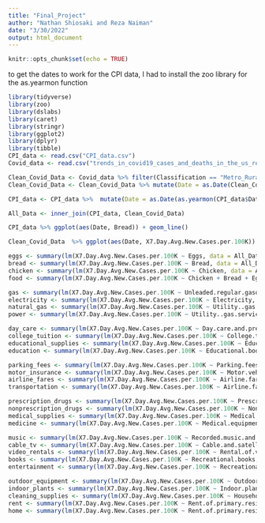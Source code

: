 ```yaml
---
title: "Final_Project"
author: "Nathan Shiosaki and Reza Naiman"
date: "3/30/2022"
output: html_document
---
```


```r
knitr::opts_chunk$set(echo = TRUE)
```


to get the dates to work for the CPI data, I had to install the zoo library for the as.yearmon function
```r
library(tidyverse)
library(zoo)
library(dslabs)
library(caret)
library(stringr)
library(ggplot2)
library(dplyr)
library(tibble)
CPI_data <- read.csv("CPI_data.csv")
Covid_data <- read.csv("trends_in_covid19_cases_and_deaths_in_the_us_reported_to_cdc_by_population_factors.csv")

```


```r
Clean_Covid_Data <- Covid_data %>% filter(Classification == "Metro_Rural") %>% filter(Category == 1)
Clean_Covid_Data <- Clean_Covid_Data %>% mutate(Date = as.Date(Clean_Covid_Data$Date, format = "%m/%d/%Y")) 

CPI_data <- CPI_data %>%  mutate(Date = as.Date(as.yearmon(CPI_data$Date, format = '%Y-%B')))

All_Data <- inner_join(CPI_data, Clean_Covid_Data)

```


```r
CPI_data %>% ggplot(aes(Date, Bread)) + geom_line()

Clean_Covid_Data  %>% ggplot(aes(Date, X7.Day.Avg.New.Cases.per.100K)) + geom_line()

```


```r
eggs <- summary(lm(X7.Day.Avg.New.Cases.per.100K ~ Eggs, data = All_Data))
bread <- summary(lm(X7.Day.Avg.New.Cases.per.100K ~ Bread, data = All_Data))
chicken <- summary(lm(X7.Day.Avg.New.Cases.per.100K ~ Chicken, data = All_Data))
food <- summary(lm(X7.Day.Avg.New.Cases.per.100K ~ Chicken + Bread + Eggs, data = All_Data))

```


```r
gas <- summary(lm(X7.Day.Avg.New.Cases.per.100K ~ Unleaded.regular.gasoline, data = All_Data))
electricity <- summary(lm(X7.Day.Avg.New.Cases.per.100K ~ Electricity, data = All_Data))
natural_gas <- summary(lm(X7.Day.Avg.New.Cases.per.100K ~ Utility..gas.service, data = All_Data))
power <- summary(lm(X7.Day.Avg.New.Cases.per.100K ~ Utility..gas.service + Electricity + Unleaded.regular.gasoline, data = All_Data))

```


```r
day_care <- summary(lm(X7.Day.Avg.New.Cases.per.100K ~ Day.care.and.preschool, data = All_Data))
college_tuition <- summary(lm(X7.Day.Avg.New.Cases.per.100K ~ College.tuition.and.fees, data = All_Data))
educational_supplies <- summary(lm(X7.Day.Avg.New.Cases.per.100K ~ Educational.books.and.supplies, data = All_Data))
education <- summary(lm(X7.Day.Avg.New.Cases.per.100K ~ Educational.books.and.supplies + College.tuition.and.fees + Day.care.and.preschool, data = All_Data))
```


```r
parking_fees <- summary(lm(X7.Day.Avg.New.Cases.per.100K ~ Parking.fees.and.tolls, data = All_Data))
motor_insurance <- summary(lm(X7.Day.Avg.New.Cases.per.100K ~ Motor.vehicle.insurance, data = All_Data))
airline_fares <- summary(lm(X7.Day.Avg.New.Cases.per.100K ~ Airline.fares, data = All_Data))
transportation <- summary(lm(X7.Day.Avg.New.Cases.per.100K ~ Airline.fares + Motor.vehicle.insurance + Parking.fees.and.tolls, data = All_Data))

```


```r
prescription_drugs <- summary(lm(X7.Day.Avg.New.Cases.per.100K ~ Prescription.drugs, data = All_Data))
nonprescription_drugs <- summary(lm(X7.Day.Avg.New.Cases.per.100K ~ Nonprescription.drugs, data = All_Data))
medical_supplies <- summary(lm(X7.Day.Avg.New.Cases.per.100K ~ Medical.equipment.and.supplies, data = All_Data))
medicine <- summary(lm(X7.Day.Avg.New.Cases.per.100K ~ Medical.equipment.and.supplies + Nonprescription.drugs + Prescription.drugs, data = All_Data))

```


```r
music <- summary(lm(X7.Day.Avg.New.Cases.per.100K ~ Recorded.music.and.music.subscriptions, data = All_Data))
cable_tv <- summary(lm(X7.Day.Avg.New.Cases.per.100K ~ Cable.and.satellite.television.service, data = All_Data))
video_rentals <- summary(lm(X7.Day.Avg.New.Cases.per.100K ~ Rental.of.video.discs.and.other.media, data = All_Data))
books <- summary(lm(X7.Day.Avg.New.Cases.per.100K ~ Recreational.books, data = All_Data))
entertainment <- summary(lm(X7.Day.Avg.New.Cases.per.100K ~ Recreational.books + Rental.of.video.discs.and.other.media + Cable.and.satellite.television.service + Recorded.music.and.music.subscriptions, data = All_Data))

```


```r
outdoor_equipment <- summary(lm(X7.Day.Avg.New.Cases.per.100K ~ Outdoor.equipment.and.supplies, data = All_Data))
indoor_plants <- summary(lm(X7.Day.Avg.New.Cases.per.100K ~ Indoor.plants.and.flowers, data = All_Data))
cleaning_supplies <- summary(lm(X7.Day.Avg.New.Cases.per.100K ~ Household.cleaning.products, data = All_Data))
rent <- summary(lm(X7.Day.Avg.New.Cases.per.100K ~ Rent.of.primary.residence, data = All_Data))
home <- summary(lm(X7.Day.Avg.New.Cases.per.100K ~ Rent.of.primary.residence + Household.cleaning.products + Indoor.plants.and.flowers + Outdoor.equipment.and.supplies, data = All_Data))

```

